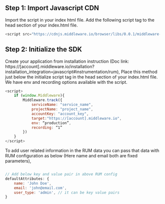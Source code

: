 ## Step 1: Import Javascript CDN
Import the script in your index html file. Add the following script tag to the head section of your index.html file.
```javascript
<script src="https://cdnjs.middleware.io/browser/libs/0.0.1/middleware-rum.min.js" type="text/javascript"></script>
```
## Step 2: Initialize the SDK
Create your application from installation instruction (Doc link: https://[account].middleware.io/installation?installation_integration=javascript#instrumentation/rum), Place this method just below the initialize script tag in the head section of your index.html file.
We have env and recording options available with the script. 

```javascript
<script>
    if (window.Middleware){
        Middleware.track({
            serviceName: "service_name",
            projectName: "project_name",
            accountKey: "account_key",
            target:"https://[account].middleware.io",
            env: “production”,
            recording: “1”
        })
    }
</script>
```

To add user related information in the RUM data you can pass that data with RUM configuration as below (Here name and email both are fixed parameters),

```javascript

// Add below key and value pair in above RUM config
defaultAttributes: { 
    name: 'John Doe', 
    email: 'john@email.com', 
    user_type: 'admin', // it can be key value pairs
}
```